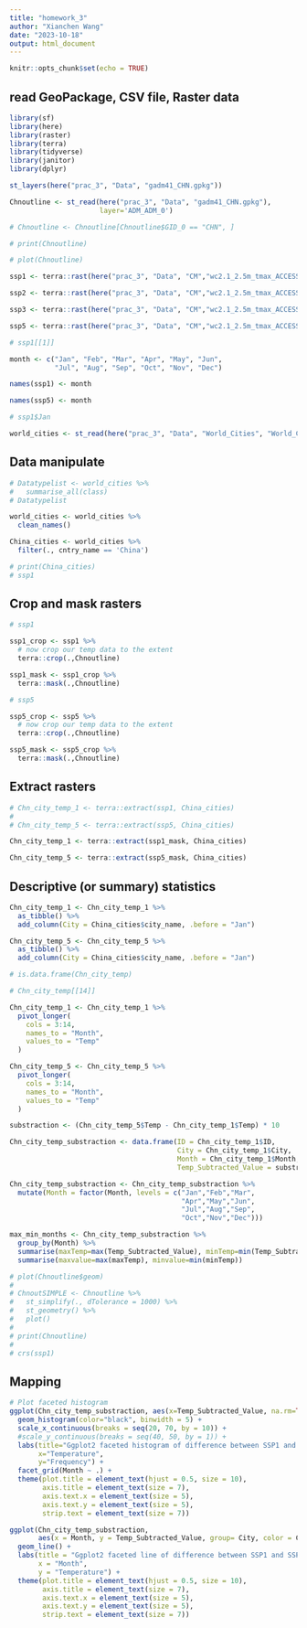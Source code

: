 ---
title: "homework_3"
author: "Xianchen Wang"
date: "2023-10-18"
output: html_document
---

```{r setup, include=FALSE}
knitr::opts_chunk$set(echo = TRUE)
```

## read GeoPackage, CSV file, Raster data 

```{r}
library(sf)
library(here)
library(raster)
library(terra)
library(tidyverse)
library(janitor)
library(dplyr)

st_layers(here("prac_3", "Data", "gadm41_CHN.gpkg"))

Chnoutline <- st_read(here("prac_3", "Data", "gadm41_CHN.gpkg"), 
                      layer='ADM_ADM_0')

# Chnoutline <- Chnoutline[Chnoutline$GID_0 == "CHN", ]

# print(Chnoutline)

# plot(Chnoutline)

ssp1 <- terra::rast(here("prac_3", "Data", "CM","wc2.1_2.5m_tmax_ACCESS-CM2_ssp126_2081-2100.tif"))

ssp2 <- terra::rast(here("prac_3", "Data", "CM","wc2.1_2.5m_tmax_ACCESS-CM2_ssp245_2081-2100.tif"))

ssp3 <- terra::rast(here("prac_3", "Data", "CM","wc2.1_2.5m_tmax_ACCESS-CM2_ssp370_2081-2100.tif"))

ssp5 <- terra::rast(here("prac_3", "Data", "CM","wc2.1_2.5m_tmax_ACCESS-CM2_ssp585_2081-2100.tif"))

# ssp1[[1]]

month <- c("Jan", "Feb", "Mar", "Apr", "May", "Jun", 
           "Jul", "Aug", "Sep", "Oct", "Nov", "Dec")

names(ssp1) <- month

names(ssp5) <- month

# ssp1$Jan

world_cities <- st_read(here("prac_3", "Data", "World_Cities", "World_Cities.shp"))

```

## Data manipulate

```{r}
# Datatypelist <- world_cities %>% 
#   summarise_all(class)
# Datatypelist

world_cities <- world_cities %>%
  clean_names()

China_cities <- world_cities %>%
  filter(., cntry_name == 'China')

# print(China_cities)
# ssp1
```

## Crop and mask rasters

```{r}
# ssp1

ssp1_crop <- ssp1 %>%
  # now crop our temp data to the extent
  terra::crop(.,Chnoutline)

ssp1_mask <- ssp1_crop %>%
  terra::mask(.,Chnoutline)

# ssp5

ssp5_crop <- ssp5 %>%
  # now crop our temp data to the extent
  terra::crop(.,Chnoutline)

ssp5_mask <- ssp5_crop %>%
  terra::mask(.,Chnoutline)
```

## Extract rasters

```{r}
# Chn_city_temp_1 <- terra::extract(ssp1, China_cities)
# 
# Chn_city_temp_5 <- terra::extract(ssp5, China_cities)

Chn_city_temp_1 <- terra::extract(ssp1_mask, China_cities)

Chn_city_temp_5 <- terra::extract(ssp5_mask, China_cities)
```

## Descriptive (or summary) statistics

```{r}
Chn_city_temp_1 <- Chn_city_temp_1 %>%
  as_tibble() %>%
  add_column(City = China_cities$city_name, .before = "Jan")

Chn_city_temp_5 <- Chn_city_temp_5 %>%
  as_tibble() %>%
  add_column(City = China_cities$city_name, .before = "Jan")

# is.data.frame(Chn_city_temp)

# Chn_city_temp[[14]]

Chn_city_temp_1 <- Chn_city_temp_1 %>%
  pivot_longer(
    cols = 3:14,
    names_to = "Month",
    values_to = "Temp"
  )

Chn_city_temp_5 <- Chn_city_temp_5 %>%
  pivot_longer(
    cols = 3:14,
    names_to = "Month",
    values_to = "Temp"
  )

substraction <- (Chn_city_temp_5$Temp - Chn_city_temp_1$Temp) * 10

Chn_city_temp_substraction <- data.frame(ID = Chn_city_temp_1$ID, 
                                         City = Chn_city_temp_1$City,
                                         Month = Chn_city_temp_1$Month,
                                         Temp_Subtracted_Value = substraction)

Chn_city_temp_substraction <- Chn_city_temp_substraction %>%
  mutate(Month = factor(Month, levels = c("Jan","Feb","Mar",
                                          "Apr","May","Jun",
                                          "Jul","Aug","Sep",
                                          "Oct","Nov","Dec")))

max_min_months <- Chn_city_temp_substraction %>%
  group_by(Month) %>%
  summarise(maxTemp=max(Temp_Subtracted_Value), minTemp=min(Temp_Subtracted_Value)) %>%
  summarise(maxvalue=max(maxTemp), minvalue=min(minTemp))

# plot(Chnoutline$geom)
# 
# ChnoutSIMPLE <- Chnoutline %>%
#   st_simplify(., dTolerance = 1000) %>%
#   st_geometry() %>%
#   plot()
# 
# print(Chnoutline)
# 
# crs(ssp1)

```

## Mapping

```{r}
# Plot faceted histogram
ggplot(Chn_city_temp_substraction, aes(x=Temp_Subtracted_Value, na.rm=TRUE)) +
  geom_histogram(color="black", binwidth = 5) +
  scale_x_continuous(breaks = seq(20, 70, by = 10)) +
  #scale_y_continuous(breaks = seq(40, 50, by = 1)) +
  labs(title="Ggplot2 faceted histogram of difference between SSP1 and SSP5", 
       x="Temperature",
       y="Frequency") +
  facet_grid(Month ~ .) +
  theme(plot.title = element_text(hjust = 0.5, size = 10),
        axis.title = element_text(size = 7),
        axis.text.x = element_text(size = 5),
        axis.text.y = element_text(size = 5),
        strip.text = element_text(size = 7))
```

```{r}
ggplot(Chn_city_temp_substraction, 
       aes(x = Month, y = Temp_Subtracted_Value, group= City, color = City)) +
  geom_line() + 
  labs(title = "Ggplot2 faceted line of difference between SSP1 and SSP5", 
       x = "Month", 
       y = "Temperature") +
  theme(plot.title = element_text(hjust = 0.5, size = 10),
        axis.title = element_text(size = 7),
        axis.text.x = element_text(size = 5),
        axis.text.y = element_text(size = 5),
        strip.text = element_text(size = 7))

```

